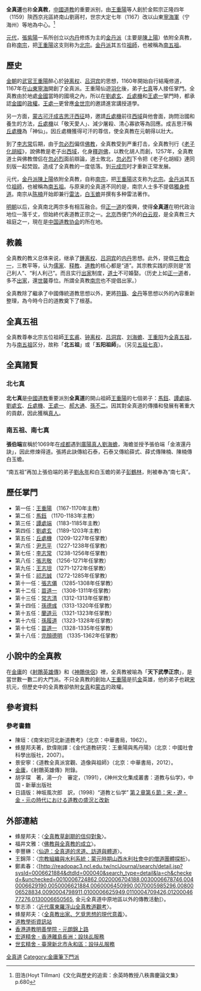 {{No footnotes|time=2018-08-21T11:20:12+00:00}} 
{{道教}}
'''全真道'''也称'''全真教'''，[[中國|中國]][[道教|道教]]的重要派别，由[[王重陽|王重陽]]等人創於金熙宗正隆四年（1159）陝西京兆區終南山劉蔣村，世宗大定七年（1167）改以山東[[寧海軍|寧海軍]]（宁海州）等地為中心。<ref>田浩(Hoyt Tillman)《文化與歷史的追索：余英時教授八秩壽慶論文集》p.680</ref>

[[元代|元代]]，[[張紫陽|張紫陽]]一系所创立以[[内丹|内丹]]修炼为主的[[金丹派|金丹派]]（主要是[[陳上陽|陳上陽]]）依附全真教，自称[[南宗|南宗]]，把[[王重陽|王重陽]]这支则称为[[北宗|北宗]]。[[金丹派|金丹派]]其五位[[祖師|祖師]]，也被稱為[[南五祖|南五祖]]。

==歷史==
[[金朝|金朝]]的[[武官|武官]][[王重陽|王重陽]]醉心於[[钟离权|钟离权]]、[[吕洞宾|吕洞宾]]的思想，1160年開始自行結庵修道，1167年在[[山東|山東]][[寧海|寧海]]開創了全真派。王重陽仙遊[[羽化|羽化]]後，弟子[[七真|七真]]等人接任掌門。全真教由於地處[[金國|金國]]當時的國境之內，所以在[[劉處玄|劉處玄]]、[[丘處機|丘處機]]和[[王處一|王處一]]掌門時，都承認[[金國|金國]]的[[政權|政權]]。[[王處一|王處一]]更曾應[[金世宗|金世宗]]的邀請進宮講授道學。

另一方面，[[蒙古|蒙古]][[可汗|可汗]][[成吉思汗|成吉思汗]][[蒙古征服花剌子模|西征]]時，邀請[[丘處機|丘處機]]前往[[西域|西域]]與他會面，詢問治國和養生的方法，[[丘處機|丘處機]]以「敬天愛人」、減少屠殺、清心寡欲等為回應。成吉思汗稱[[丘處機|丘處機]]為「神仙」。因丘處機獲得可汗的尊信，使全真教在元朝得以壯大。

到了[[李志常|李志常]]后期，由于[[忽必烈|忽必烈]]偏信[[佛教|佛教]]，全真教受到严重打击，全真教刊行《[[老子化胡經|老子化胡經]]》，說佛教是老子出[[西域|西域]]，化身[[釋迦佛|釋迦佛]]，以教化胡人而創，1257年，全真教道士與佛教僧侣在[[忽必烈|忽必烈]]面前辯論，道士敗北，[[忽必烈|忽必烈]]下令把《老子化胡經》連同刻版一起焚毀。造成了全真教的一度低落。到[[元成宗|元成宗]]时才重新正常发展。

元代，[[金丹派|金丹派]][[陳上陽|陳上陽]]依附全真教，自称[[南宗_(道教)|南宗]]，把[[王重陽|王重陽]]这支称为[[北宗_(道教)|北宗]]。[[金丹派|金丹派]]其五位[[祖師|祖師]]，也被稱為[[南五祖|南五祖]]。与原来的全真道不同的是，南宗人士多不提倡[[出家|獨身修道]]。南宗从[[陈楠_(道士)|陈楠]]开始即兼行[[雷法|雷法]]，[[白玉蟾|白玉蟾]]并撰有多种雷法著作。

[[明朝|明朝]]以后，全真南北两宗多有相互融合。但[[正一道|正一道]]的復興，使得'''全真道'''在明代政治地位一落千丈，但始終代表道教正宗之一。[[北京|北京]]西便门外的[[白云观|白云观]]，是全真教三大祖庭之一，現在是[[中国道教协会|中国道教协会]]的所在地。

==教義==
全真教的教义总体来说，继承了[[漢鍾離|鍾离权]]、[[吕洞宾|吕洞宾]]的[[内丹|内丹]]思想。此外，提倡[[三教合一|三教合一]]，三教平等，认为[[儒家|儒家]]、[[释教|释教]]、[[道教|道教]]的核心都是“道”。其宗教实践的原则是“苦己利人”、“利人利己”。而且实行[[出家|出家]]制度，[[道士|道士]]不可婚娶。（历史上如[[正一道|正一道]]者，多不[[出家|出家]]，還[[世襲|世襲]]尊位。所謂全真教[[南宗|南宗]]也不提倡出家。）

全真教除了繼承了中國傳統道教思想以外，更將[[符籙|符籙]]、[[金丹|金丹]]等思想以外的內容重新整理，為今時今日的道教奠下了根基。

==全真五祖==
{{main|全真五祖}}
全真教尊奉北宗五位祖師[[王玄甫|王玄甫]]、[[钟离权|钟离权]]、[[吕洞宾|吕洞宾]]、[[刘海蟾|刘海蟾]]、[[王重阳|王重阳]]为[[全真五祖|全真五祖]]，为与[[南五祖|南五祖]]区分，故称「'''北五祖'''」或「'''五阳祖師'''」。（另见[[五祖七真|五祖七真]]）。

==全真諸賢==
===北七真===
{{main|北七真}}
'''北七真'''是[[中國|中國]][[道教|道教]]重要派別'''全真道'''的開山祖師[[王重陽|王重陽]]的七個弟子：[[馬鈺|馬鈺]]、[[譚處端|譚處端]]、[[劉處玄|劉處玄]]、[[丘處機|丘處機]]、[[王處一|王處一]]、[[郝大通|郝大通]]、[[孫不二|孫不二]]。因其對全真道的傳播和發展有著重大的貢獻，因此獲稱[[真人|真人]]。

===南五祖、南七真===
{{main|五祖七真}}
'''張伯端'''宣稱於1069年在[[成都|成都]]遇到[[廣陽真人|廣陽真人]][[劉海蟾|劉海蟾]]，海蟾並授予張伯端「金液還丹訣」，因此修煉得道。張將此訣傳給石泰，石泰又傳給薛式、薛式傳陳楠、陳楠傳白玉蟾。 

“南五祖”再加上張伯端的弟子[[劉永年|劉永年]]和白玉蟾的弟子[[彭鶴林|彭鶴林]]，則被奉為“南七真”。

==歷任掌門==
* 第一任：[[王重陽|王重陽]] （1167-1170年主教）
* 第二任：[[馬丹陽|馬鈺]] （1170-1183年主教）
* 第三任：[[譚處端|譚處端]] （1183-1185年主教）
* 第四任：[[劉處玄|劉處玄]] （1189-1203年主教）
* 第五任：[[丘處機|丘處機]] （1209-1227年任掌教）
* 第六任：[[尹志平|尹志平]] （1227-1238年任掌教）
* 第七任：[[李志常|李志常]] （1238-1256年任掌教）
* 第八任：[[張志敬|張志敬]] （1256-1271年任掌教）
* 第九任：[[王志坦|王志坦]] （1271-1272年任掌教）
* 第十任：[[祁志誠|祁志誠]] （1272-1285年任掌教）
* 第十一任：[[張志僊|張志僊]] （1285-1308年任掌教）
* 第十二任：[[苗道一|苗道一]] （1308-1311年任掌教）
* 第十三任：[[常志清|常志清]] （1312-1313年任掌教）
* 第十四任：[[孫德彧|孫德彧]] （1313-1320年任掌教）
* 第十五任：[[蘭道元|蘭道元]] （1321-1323年任掌教）
* 第十六任：[[孫履道|孫履道]] （1323-1328年任掌教）
* 第十七任：[[苗道一|苗道一]] （1328-1335年任掌教）
* 第十八任：[[完顏德明|完顏德明]] （1335-1362年任掌教）

==小說中的全真教==
在[[金庸|金庸]]的《[[射鵰英雄傳|射鵰英雄傳]]》和《[[神鵰俠侶|神鵰俠侶]]》裡，全真教被喻為「'''天下武學正宗'''」，是當世數一數二的大門派。不只全真教的創始人[[王重陽|王重陽]]是抗[[金朝|金]]英雄，他的弟子也親[[南宋|宋]]抗元，但歷史中的全真教卻依附[[女真|女真]]和[[蒙古|蒙古]]的政權。

==參考資料==
{{reflist}}

=== 參考書籍 ===
{{refbegin}}
* 陳垣：《南宋初河北新道教考》（北京：中華書局，1962）。
* 蜂屋邦夫著，欽偉剛譯：《金代道教研究：王重陽與馬丹陽》（北京：中國社會科學出版社，2007）。
* 景安寧：《道教全真派宮觀、造像與祖師》（北京：中華書局，2012）。
* [[金庸|金庸]]，《射鵰英雄傳》附錄。
* 胡孚琛　著，湯一介　審定，（1991），《神州文化集成叢書：道教与仙学》，中国・新華出版社
* 日語版：神坂風次郎　訳，（1998）“道教と仙学” [http://www2s.biglobe.ne.jp/~xianxue/DandX/DandX2-6.htm 第２章第６節：宋・遼・金・元の時代における道教の盛況と改新]{{Wayback|url=http://www2s.biglobe.ne.jp/~xianxue/DandX/DandX2-6.htm |date=20011006232840 }}
{{refend}}

==外部連結==
* 蜂屋邦夫：〈[http://www.daoist.org/BookSearch/BookSearch/list014/r1-013.pdf 全真教草創期的信仰對象]{{Wayback|url=http://www.daoist.org/BookSearch/BookSearch/list014/r1-013.pdf |date=20180203125146 }}〉。
* 福井文雅：〈[http://www.daoist.org/BookSearch/BookSearch/list014/r3-021.pdf 佛教與全真教的成立]{{Wayback|url=http://www.daoist.org/BookSearch/BookSearch/list014/r3-021.pdf |date=20180203124242 }}〉。
* 李豐楙：〈[http://www.litphil.sinica.edu.tw/home/publish/PDF/Newsletter/64/64-209-215.pdf 仙遊：全真道的求道、訪道與體道]{{Wayback|url=http://www.litphil.sinica.edu.tw/home/publish/PDF/Newsletter/64/64-209-215.pdf |date=20141101202847 }}〉。
* 王錦萍：〈[http://schina.ust.hk/publications/Jour-C.html 宗教組織與水利系統：蒙元時期山西水利社會中的僧道團體探析]{{Wayback|url=http://schina.ust.hk/publications/Jour-C.html |date=20141026104218 }}〉。
* 鄭素春：〈[http://readopac3.ncl.edu.tw/nclJournal/search/detail.jsp?sysId=0006621884&dtdId=000040&search_type=detail&la=ch&checked=&unchecked=0010006724862,0020006704188,0030006678746,0040006629190,0050006621884,0060006450990,0070005985296,0080006528834,0090004798911,0100006625949,0110004709426,0120004677276,0130006650565, 金元全真道中原地區以外的傳教活動]{{Wayback|url=http://readopac3.ncl.edu.tw/nclJournal/search/detail.jsp?sysId=0006621884&dtdId=000040&search_type=detail&la=ch&checked=&unchecked=0010006724862,0020006704188,0030006678746,0040006629190,0050006621884,0060006450990,0070005985296,0080006528834,0090004798911,0100006625949,0110004709426,0120004677276,0130006650565, |date=20170930080341 }}〉。
* 黎志添：〈[http://www.cuhk.edu.hk/ics/journal/articles/v47p395.pdf 近代廣東羅浮山全真教道觀考]{{Wayback|url=http://www.cuhk.edu.hk/ics/journal/articles/v47p395.pdf |date=20140903112229 }}〉。
* 蜂屋邦夫：〈[http://www.daoist.org/booksearch/BookSearch/list012/282.pdf 全真教出家、乞覓思想的現代意義]{{Wayback|url=http://www.daoist.org/booksearch/BookSearch/list012/282.pdf |date=20180408205912 }}〉。
* [https://web.archive.org/web/20100728134443/http://www.ctcwri.idv.tw/ 道教學術資訊站]
* [http://www.mingxintaoism.org/ 香港道教明善學院 - 元朗錦上路]{{Wayback|url=http://www.mingxintaoism.org/ |date=20171203224447 }}
* [http://wangtao.mingxintaoism.org/ 宏道精舍 - 香港離島長洲：設扶乩服務]{{Wayback|url=http://wangtao.mingxintaoism.org/ |date=20171203224519 }}
* [http://shixuan.mingxintaoism.org/ 世玄精舍 - 臺灣新北市永和區：設扶乩服務]{{Wayback|url=http://shixuan.mingxintaoism.org/ |date=20171203224605 }}

{{全真道}}

[[Category:全真道|]]
[[Category:金庸筆下門派|Category:金庸筆下門派]]